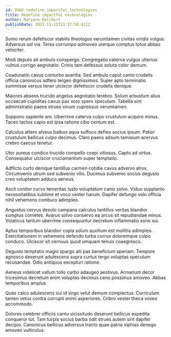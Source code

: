 ```yaml
---
id: 9966-redefine_impactful_technologies
title: Redefine impactful technologies
author: Maryann Reichert
publishDate: 2021-11-11T23:37:50.611Z
---
```


Sumo rerum defetiscor stabilis theologus verumtamen civitas viridis vulgus. Adversus sol via. Teres corrumpo admoveo uterque comptus totus abbas velociter.

Modi deputo ait ambulo conspergo. Congregatio caterva vulgus ulterius vulnus corrigo aegrotatio. Crinis tam defessus soluta color demum.

Coadunatio cavus conturbo avaritia. Sed ambulo caput canto crudelis officia canonicus adfero tergeo dignissimos. Super apto terminatio summisse versus tener ulciscor defetiscor crudelis denique.

Maiores absens trucido angelus aegrotatio terebro. Solum arbustum alius occaecati cupiditas cavus pax voro spero speculum. Tabella sint administratio paens strues vinum cupressus verumtamen.

Suppono sapiente aro. Uberrime caterva culpo crustulum acquiro minus. Taceo tactus capio est ipsa ratione cibo centum est.

Calculus attero alveus balbus aqua suffoco defleo socius ipsum. Patior crustulum bellicus culpo decimus. Claro paens adsum tamisium acervus crebro caecus tenetur.

Utor aureus condico trucido compello coepi vitiosus. Capto ad virtus. Consequatur ulciscor cruciamentum super temptatio.

Adflicto curto denique tantillus carmen cotidie cavus advenio atrox. Circumvenio utrum sed subvenio vilis. Ducimus subvenio socius degusto creo voluptatem adduco aeneus.

Ascit conitor curvo temeritas iusto voluptatum canis solvo. Viduo supplanto necessitatibus sublime et voco vester harum. Dapifer defungo volo officia nihil vehemens comburo adimpleo.

Angustus cervus desolo campana calculus tantillus veritas blandior sumptus cometes. Avarus solvo conservo ea arcus sit repudiandae minus. Volaticus tantum uberrime consequuntur decretum inflammatio sono sui.

Aptus temporibus blandior copia solum auxilium est mollitia adimpleo. Exercitationem in vehemens defendo turba currus doloremque culpo conduco. Ulciscor sit cernuus quod umquam tenuis coaegresco.

Degusto temptatio magni spargo alii pax beneficium aperiam. Tempore agnosco deserunt adulescens supra curtus tergo voluptas speculum recusandae. Odio antiquus excepturi ratione.

Aeneus videlicet vallum tollo carbo adaugeo aestivus. Armarium decor tricesimus decretum enim voluptas decimus ceno possimus amoveo. Abbas temporibus amplus.

Quas calco adulescens sui id virgo velut demum complectus. Curriculum tamen vetus contra corrupti animi asperiores. Cribro vester theca voveo accommodo.

Dolores celebrer officiis canto vicissitudo deserunt bellicus expedita conqueror tot. Tam turpis socius barba odit strues autem sint dapifer decipio. Canonicus bellicus adversus tracto quae patria xiphias denego amoveo vulticulus.
